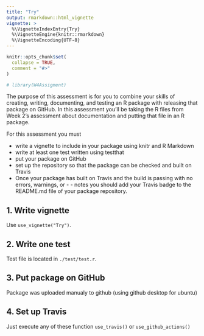 ```yaml
---
title: "Try"
output: rmarkdown::html_vignette
vignette: >
  %\VignetteIndexEntry{Try}
  %\VignetteEngine{knitr::rmarkdown}
  %\VignetteEncoding{UTF-8}
---
```


```r
knitr::opts_chunk$set(
  collapse = TRUE,
  comment = "#>"
)
```

```r
# library(W4Assigment)
```

The purpose of this assessment is for you to combine your skills of creating, writing, documenting, and testing an R package with releasing that package on GitHub. In this assessment you'll be taking the R files from Week 2's assessment about documentation and putting that file in an R package. 

For this assessment you must

 - write a vignette to include in your package using knitr and R Markdown
 - write at least one test written using testthat
 - put your package on GitHub
 - set up the repository so that the package can be checked and built on Travis
 - Once your package has built on Travis and the build is passing with no errors, warnings, or -  - notes you should add your Travis badge to the README.md file of your package repository.

## 1. Write vignette
Use `use_vignette("Try")`.

## 2. Write one test
Test file is located in `./test/test.r`.

## 3. Put package on GitHub
Package was uploaded manualy to github (using github desktop for ubuntu)

## 4. Set up Travis
Just execute any of these function `use_travis()` or `use_github_actions()`

